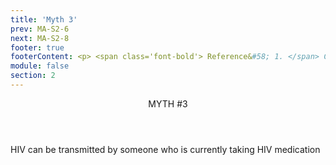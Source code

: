 ```yaml
---
title: 'Myth 3'
prev: MA-S2-6
next: MA-S2-8
footer: true
footerContent: <p> <span class='font-bold'> Reference&#58; 1. </span> Centers for Disease Control and Prevention. HIV Treatment. April 20, 2022. Accessed May 19, 2022. https://www.cdc.gov/hiv/basics/livingwithhiv/treatment.html <span class='font-bold'>2. </span> Eisinger RW, Dieffenbach CW, Fauci AS. HIV viral load and transmissibility of HIV infection&#58; undetectable equals untransmittable. JAMA. 2019;321(5):451-452. doi:10.1001/jama.2018.21167</p>
module: false
section: 2
---
```


<Header>
  MYTH <span className="text-red">#3</span>
</Header>
<StickyPicture image="/GettyImages-1267922800_FPO_BW.png" primary>
  <Pic
    src="/Group_491.svg"
    className="h-[75px] w-[75px] 2xl:h-[150px] 2xl:w-[150px]"
  />
  <PP className="font-sans font-bold text-2xl xl:text-3xl text-red">
    HIV can be transmitted by someone who is currently taking HIV medication
  </PP>
  <br />
  <List
    type="simple"
    fontSize="text-1rem 2xl:text-1.5rem"
    list="If someone is living with and being treated for HIV (and taking their medicines as prescribed), the amount of HIV in their body (viral load) can be reduced to a level so low that it cannot be passed to others through sex 1
    This concept is known as U=U (undetectable = untransmittable) 2"
  />
</StickyPicture>

